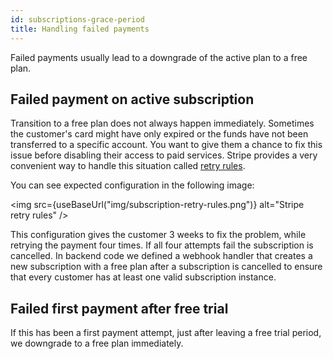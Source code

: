 ```yaml
---
id: subscriptions-grace-period
title: Handling failed payments
---
```



Failed payments usually lead to a downgrade of the active plan to a free
plan.

## Failed payment on active subscription

Transition to a free plan does not always happen immediately. Sometimes
the customer's card might have only expired or the funds have not been
transferred to a specific account. You want to give them a chance to fix
this issue before disabling their access to paid services. Stripe provides
a very convenient way to handle this situation called [retry rules](https://dashboard.stripe.com/settings/billing/automatic).


You can see expected configuration in the following image:

<img src={useBaseUrl("img/subscription-retry-rules.png")} alt="Stripe retry rules" />

This configuration gives the customer 3 weeks to fix the problem, while
retrying the payment four times. If all four attempts fail the subscription
is cancelled. In backend code we defined a webhook handler that creates a new
subscription with a free plan after a subscription is cancelled to ensure
that every customer has at least one valid subscription instance.

## Failed first payment after free trial

If this has been a first payment attempt, just after leaving a free trial period,
we downgrade to a free plan immediately.


